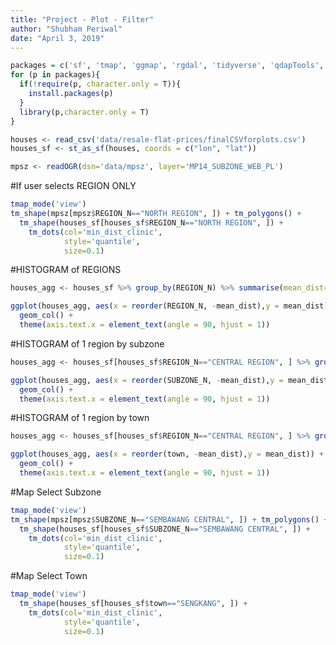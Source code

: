 ```yaml
---
title: "Project - Plot - Filter"
author: "Shubham Periwal"
date: "April 3, 2019"
---
```


```r
packages = c('sf', 'tmap', 'ggmap', 'rgdal', 'tidyverse', 'qdapTools', 'spatstat', 'readr', 'httr')
for (p in packages){ 
  if(!require(p, character.only = T)){
    install.packages(p) 
  }
  library(p,character.only = T) 
}
```

```r
houses <- read_csv('data/resale-flat-prices/finalCSVforplots.csv')
houses_sf <- st_as_sf(houses, coords = c("lon", "lat"))

mpsz <- readOGR(dsn='data/mpsz', layer='MP14_SUBZONE_WEB_PL')
```

#If user selects REGION ONLY

```r
tmap_mode('view')
tm_shape(mpsz[mpsz$REGION_N=="NORTH REGION", ]) + tm_polygons() + 
  tm_shape(houses_sf[houses_sf$REGION_N=="NORTH REGION", ]) +
    tm_dots(col='min_dist_clinic',
            style='quantile',
            size=0.1)
```


#HISTOGRAM of REGIONS

```r
houses_agg <- houses_sf %>% group_by(REGION_N) %>% summarise(mean_dist=mean(min_dist_clinic))

ggplot(houses_agg, aes(x = reorder(REGION_N, -mean_dist),y = mean_dist)) + 
  geom_col() + 
  theme(axis.text.x = element_text(angle = 90, hjust = 1))
```


#HISTOGRAM of 1 region by subzone

```r
houses_agg <- houses_sf[houses_sf$REGION_N=="CENTRAL REGION", ] %>% group_by(SUBZONE_N) %>% summarise(mean_dist=mean(min_dist_clinic))

ggplot(houses_agg, aes(x = reorder(SUBZONE_N, -mean_dist),y = mean_dist)) + 
  geom_col() + 
  theme(axis.text.x = element_text(angle = 90, hjust = 1))
```

#HISTOGRAM of 1 region by town

```r
houses_agg <- houses_sf[houses_sf$REGION_N=="CENTRAL REGION", ] %>% group_by(town) %>% summarise(mean_dist=mean(min_dist_clinic))

ggplot(houses_agg, aes(x = reorder(town, -mean_dist),y = mean_dist)) + 
  geom_col() + 
  theme(axis.text.x = element_text(angle = 90, hjust = 1))
```
#Map Select Subzone

```r
tmap_mode('view')
tm_shape(mpsz[mpsz$SUBZONE_N=="SEMBAWANG CENTRAL", ]) + tm_polygons() + 
  tm_shape(houses_sf[houses_sf$SUBZONE_N=="SEMBAWANG CENTRAL", ]) +
    tm_dots(col='min_dist_clinic',
            style='quantile',
            size=0.1)
```

#Map Select Town

```r
tmap_mode('view')
  tm_shape(houses_sf[houses_sf$town=="SENGKANG", ]) +
    tm_dots(col='min_dist_clinic',
            style='quantile',
            size=0.1)
```